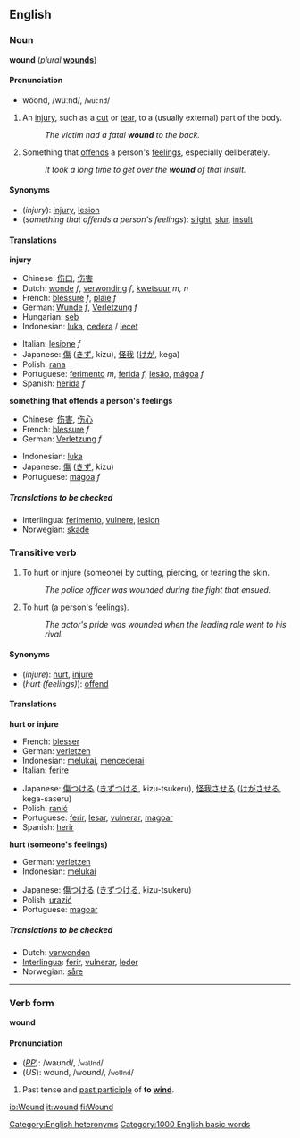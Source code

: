 ==English==
===Noun===
'''wound'''  (''plural'' '''[[wounds]]''')

====Pronunciation====
*wo͞ond, /wuːnd/, /<tt>wu:nd</tt>/

#An [[injury]], such as a [[cut]] or [[tear]], to a (usually external) part of the body.
#:''The victim had a fatal '''wound''' to the back.'' 
#Something that [[offend]]s a person's [[feeling]]s, especially deliberately.
#:''It took a long time to get over the '''wound''' of that insult.''

====Synonyms====
*(''injury''): [[injury]], [[lesion]]
*(''something that offends a person's feelings''): [[slight]], [[slur]], [[insult]]

====Translations====

'''injury'''
{{top}}
*Chinese: [[伤口]], [[伤害]]
*Dutch: [[wonde]] ''f'', [[verwonding]] ''f'', [[kwetsuur]] ''m, n''
*French: [[blessure]] ''f'', [[plaie]] ''f''
*German: [[Wunde]] ''f'', [[Verletzung]] ''f''
*Hungarian: [[seb]]
*Indonesian: [[luka]], [[cedera]] / [[lecet]]
{{mid}}
*Italian: [[lesione]] ''f''
*Japanese: [[傷]] ([[きず]], kizu), [[怪我]] ([[けが]], kega)
*Polish: [[rana#Polish|rana]]
*Portuguese: [[ferimento]] ''m'', [[ferida]] ''f'', [[lesão]], [[mágoa]] ''f''
*Spanish: [[herida]] ''f''
{{bottom}}

'''something that offends a person's feelings'''
{{top}}
*Chinese: [[伤害]], [[伤心]]
*French: [[blessure]] ''f''
*German: [[Verletzung]] ''f''
{{mid}}
*Indonesian: [[luka]]
*Japanese: [[傷]] ([[きず]], kizu)
*Portuguese: [[mágoa]] ''f''
{{bottom}}
 
=====Translations to be checked=====
<!--Remove this section once all of the translations below have been moved into the tables above.-->
{{checktrans}}

*Interlingua: [[ferimento]], [[vulnere]], [[lesion#Interlingua|lesion]]
*Norwegian: [[skade]]

===Transitive verb===
{{en-infl-reg-consonant|wound||}}

#To hurt or injure (someone) by cutting, piercing, or tearing the skin.
#:''The police officer was wounded during the fight that ensued.'' 
#To hurt (a person's feelings).
#:''The actor's pride was wounded when the leading role went to his rival.'' 

====Synonyms====
*(''injure''): [[hurt]], [[injure]]
*(''hurt (feelings)''): [[offend]]

====Translations====

'''hurt or injure'''
{{top}}
*French: [[blesser]]
*German: [[verletzen]]
*Indonesian: [[luka|melukai]], [[cedera|mencederai]]
*Italian: [[ferire]]
{{mid}}
*Japanese: [[傷]]つける ([[きず]]つける, kizu-tsukeru), [[怪我]]させる ([[けが]]させる, kega-saseru)
*Polish: [[ranić]]
*Portuguese: [[ferir]], [[lesar]], [[vulnerar]], [[magoar]]
*Spanish: [[herir]]
{{bottom}}

'''hurt (someone's feelings)'''
{{top}}
*German: [[verletzen]]
*Indonesian: [[luka|melukai]]
{{mid}}
*Japanese: [[傷]]つける ([[きず]]つける, kizu-tsukeru)
*Polish: [[urazić]]
*Portuguese: [[magoar]]
{{bottom}}

=====Translations to be checked=====
<!--Remove this section once all of the translations below have been moved into the tables above.-->
{{checktrans}}

*Dutch: [[verwonden]]
*[[Interlingua]]: [[ferir]], [[vulnerar]], [[leder]]
*Norwegian: [[såre]]

----
===Verb form===
'''wound'''

====Pronunciation====
*(''[[RP]]''): /waʊnd/, /<tt>waUnd</tt>/
*(''US''): wound, /woʊnd/, /<tt>woUnd</tt>/

#Past tense and [[past participle]] of '''to [[wind]]'''.
<!--do not add translations here-->

[[Category:English heteronyms]]
[[Category:1000 English basic words]]

[[io:Wound]]
[[it:wound]]
[[fi:Wound]]